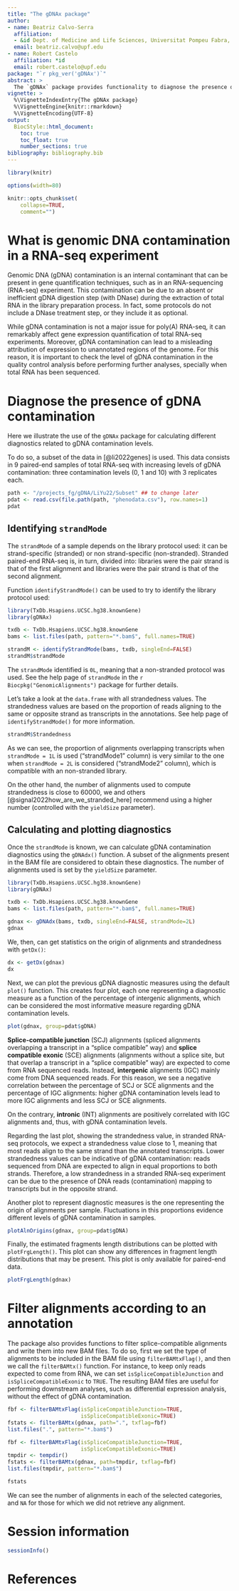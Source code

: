 ```yaml
---
title: "The gDNAx package"
author:
- name: Beatriz Calvo-Serra
  affiliation:
  - &id Dept. of Medicine and Life Sciences, Universitat Pompeu Fabra, Barcelona, Spain
  email: beatriz.calvo@upf.edu
- name: Robert Castelo
  affiliation: *id
  email: robert.castelo@upf.edu
package: "`r pkg_ver('gDNAx')`"
abstract: >
  The `gDNAx` package provides functionality to diagnose the presence of genomic DNA (gDNA) contamination in RNA-seq data sets, and filter out reads of potential gDNA origin.
vignette: >
  %\VignetteIndexEntry{The gDNAx package}
  %\VignetteEngine{knitr::rmarkdown}
  %\VignetteEncoding{UTF-8}
output:
  BiocStyle::html_document:
    toc: true
    toc_float: true
    number_sections: true
bibliography: bibliography.bib
---
```


```r
library(knitr)

options(width=80)

knitr::opts_chunk$set(
    collapse=TRUE,
    comment="")
```

# What is genomic DNA contamination in a RNA-seq experiment

Genomic DNA (gDNA) contamination is an internal contaminant that can be 
present in gene quantification techniques, such as in an RNA-sequencing 
(RNA-seq) experiment. This
contamination can be due to an absent or inefficient gDNA digestion step
(with DNase) during the extraction of total RNA in the library
preparation process. In fact, some protocols do not include a DNase treatment
step, or they include it as optional.

While gDNA contamination is not a major issue for poly(A) RNA-seq, it can
remarkably affect gene expression quantification of total RNA-seq experiments.
Moreover, gDNA contamination can lead to a misleading attribution of 
expression to unannotated regions of the genome. For this reason, it is
important to check the level of gDNA contamination in the quality control 
analysis before performing further analyses, specially when total RNA has
been sequenced.

# Diagnose the presence of gDNA contamination

Here we illustrate the use of the `gDNAx` package for calculating different
diagnostics related to gDNA contamination levels.

To do so, a subset of the data in [@li2022genes] is used. This data consists
in 9 paired-end samples of total RNA-seq with increasing levels of gDNA
contamination: three contamination levels (0, 1 and 10) with 3 replicates each.

```r
path <- "/projects_fg/gDNA/LiYu22/Subset" ## to change later
pdat <- read.csv(file.path(path, "phenodata.csv"), row.names=1)
pdat
```


## Identifying `strandMode`

The `strandMode` of a sample depends on the library protocol used: it can be
strand-specific (stranded) or non strand-specific (non-stranded). Stranded
paired-end RNA-seq is, in turn, divided into: libraries were
the pair strand is that of the first alignment and libraries were the pair
strand is that of the second alignment.

Function `identifyStrandMode()` can be used to try to identify the library
protocol used:
```r
library(TxDb.Hsapiens.UCSC.hg38.knownGene)
library(gDNAx)

txdb <- TxDb.Hsapiens.UCSC.hg38.knownGene
bams <- list.files(path, pattern="*.bam$", full.names=TRUE)

strandM <- identifyStrandMode(bams, txdb, singleEnd=FALSE)
strandM$strandMode
```

The `strandMode` identified is `0L`, meaning that a non-stranded protocol
was used. See the help page of `strandMode` in the 
`r Biocpkg("GenomicAlignments")` package for further details.

Let's take a look at the `data.frame` with all strandedness values. The
strandedness values are based on the proportion of reads aligning to the 
same or opposite strand as transcripts in the annotations. See help page of
`identifyStrandMode()` for more information.
```r
strandM$Strandedness
```
As we can see, the proportion of alignments overlapping
transcripts when `strandMode = 1L` is used ("strandMode1" column) 
is very similar to the one when `strandMode = 2L` is considered
("strandMode2" column), which is compatible with an non-stranded library.

On the other hand, the number of alignments used to compute strandedness is
close to 60000, we and others [@signal2022how_are_we_stranded_here] recommend
using a higher number (controlled with the `yieldSize` parameter).

## Calculating and plotting diagnostics

Once the `strandMode` is known, we can calculate gDNA contamination diagnostics
using the `gDNAdx()` function. A subset of the alignments present in the BAM
file are considered to obtain these diagnostics. The number of alignments used
is set by the `yieldSize` parameter.

```r
library(TxDb.Hsapiens.UCSC.hg38.knownGene)
library(gDNAx)

txdb <- TxDb.Hsapiens.UCSC.hg38.knownGene
bams <- list.files(path, pattern="*.bam$", full.names=TRUE)

gdnax <- gDNAdx(bams, txdb, singleEnd=FALSE, strandMode=2L)
gdnax
```

We, then, can get statistics on the origin of alignments and strandedness with
`getDx()`:
```r
dx <- getDx(gdnax)
dx
```

Next, we can plot the previous gDNA diagnostic measures using the default
`plot()` function. This creates four plot, each one representing a diagnostic
measure as a function of the percentage of intergenic alignments, which can
be considered the most informative measure regarding gDNA contamination levels.

```r
plot(gdnax, group=pdat$gDNA)
```

**Splice-compatible junction** (SCJ) alignments (spliced alignments overlapping 
a transcript in a "splice compatible" way) and **splice compatible exonic**
(SCE) alignments (alignments without a splice site, but that overlap a 
transcript in a "splice compatible" way) are expected to come from RNA 
sequenced reads. Instead, **intergenic** alignments (IGC) mainly come from DNA 
sequenced reads. For this reason, we see a negative correlation between the
percentage of SCJ or SCE alignments and the percentage of IGC alignments:
higher gDNA contamination levels lead to more IGC alignments and less
SCJ or SCE alignments.

On the contrary, **intronic** (INT) alignments are positively correlated with
IGC alignments and, thus, with gDNA contamination levels.

Regarding the last plot, showing the strandedness value, in stranded RNA-seq
protocols, we expect a  strandedness value close to 1, meaning that
most reads align to the same strand than the annotated transcripts. Lower
strandedness values can be indicative of gDNA contamination: reads sequenced
from DNA are expected to align in equal proportions to both strands.
Therefore, a low strandedness in a stranded RNA-seq experiment can be due to
the presence of DNA reads (contamination) mapping to transcripts but in the
opposite strand.


Another plot to represent diagnostic measures is the one representing the 
origin of alignments per sample. Fluctuations in this proportions
evidence different levels of gDNA contamination in samples.

```r
plotAlnOrigins(gdnax, group=pdat$gDNA)
```

Finally, the estimated fragments length distributions can be plotted with
`plotFrgLength()`. This plot can show any differences in fragment length
distributions that may be present. This plot is only available for 
paired-end data.

```r
plotFrgLength(gdnax)
```

# Filter alignments according to an annotation

The package also provides functions to filter splice-compatible alignments
and write them into new BAM files. To do so, first we set the type
of alignments to be included in the BAM file using `filterBAMtxFlag()`, and
then we call the `filterBAMtx()` function. For instance, to keep only reads
expected to come from RNA, we can set `isSpliceCompatibleJunction` and
`isSpliceCompatibleExonic` to `TRUE`. The resulting BAM files are
useful for performing downstream analyses, such as differential expression
analysis, without the effect of gDNA contamination.

```r
fbf <- filterBAMtxFlag(isSpliceCompatibleJunction=TRUE,
                       isSpliceCompatibleExonic=TRUE)
fstats <- filterBAMtx(gdnax, path=".", txflag=fbf)
list.files(".", pattern="*.bam$")
```

```r
fbf <- filterBAMtxFlag(isSpliceCompatibleJunction=TRUE,
                       isSpliceCompatibleExonic=TRUE)
tmpdir <- tempdir()
fstats <- filterBAMtx(gdnax, path=tmpdir, txflag=fbf)
list.files(tmpdir, pattern="*.bam$")
```
```r
fstats
```

We can see the number of alignments in each of the selected categories, and
`NA` for those for which we did not retrieve any alignment.

# Session information

```r
sessionInfo()
```

# References
